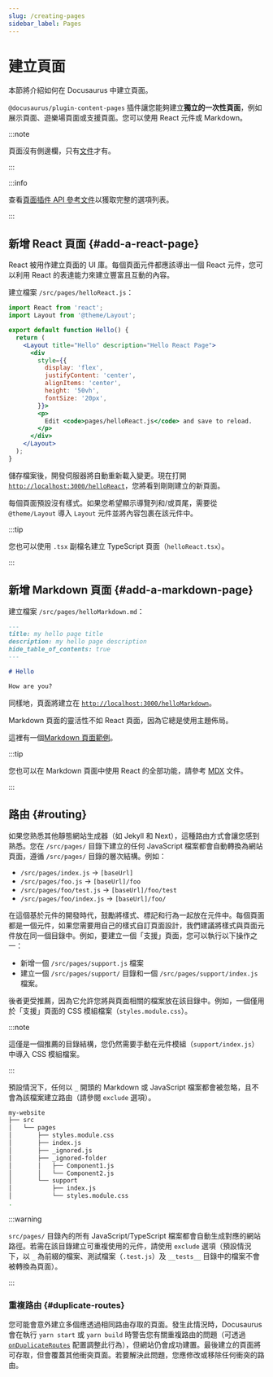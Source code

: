 ```yaml
---
slug: /creating-pages
sidebar_label: Pages
---
```


# 建立頁面

本節將介紹如何在 Docusaurus 中建立頁面。

`@docusaurus/plugin-content-pages` 插件讓您能夠建立**獨立的一次性頁面**，例如展示頁面、遊樂場頁面或支援頁面。您可以使用 React 元件或 Markdown。

:::note

頁面沒有側邊欄，只有[文件](./docs/docs-introduction.mdx)才有。

:::

:::info

查看[頁面插件 API 參考文件](./../api/plugins/plugin-content-pages.mdx)以獲取完整的選項列表。

:::

## 新增 React 頁面 {#add-a-react-page}

React 被用作建立頁面的 UI 庫。每個頁面元件都應該導出一個 React 元件，您可以利用 React 的表達能力來建立豐富且互動的內容。

建立檔案 `/src/pages/helloReact.js`：

```jsx title="/src/pages/helloReact.js"
import React from 'react';
import Layout from '@theme/Layout';

export default function Hello() {
  return (
    <Layout title="Hello" description="Hello React Page">
      <div
        style={{
          display: 'flex',
          justifyContent: 'center',
          alignItems: 'center',
          height: '50vh',
          fontSize: '20px',
        }}>
        <p>
          Edit <code>pages/helloReact.js</code> and save to reload.
        </p>
      </div>
    </Layout>
  );
}
```

儲存檔案後，開發伺服器將自動重新載入變更。現在打開 [`http://localhost:3000/helloReact`](http://localhost:3000/helloReact)，您將看到剛剛建立的新頁面。

每個頁面預設沒有樣式。如果您希望顯示導覽列和/或頁尾，需要從 `@theme/Layout` 導入 `Layout` 元件並將內容包裹在該元件中。

:::tip

您也可以使用 `.tsx` 副檔名建立 TypeScript 頁面（`helloReact.tsx`）。

:::

## 新增 Markdown 頁面 {#add-a-markdown-page}

建立檔案 `/src/pages/helloMarkdown.md`：

```md title="/src/pages/helloMarkdown.md"
---
title: my hello page title
description: my hello page description
hide_table_of_contents: true
---

# Hello

How are you?
```

同樣地，頁面將建立在 [`http://localhost:3000/helloMarkdown`](http://localhost:3000/helloMarkdown)。

Markdown 頁面的靈活性不如 React 頁面，因為它總是使用主題佈局。

這裡有一個[Markdown 頁面範例](/examples/markdownPageExample)。

:::tip

您也可以在 Markdown 頁面中使用 React 的全部功能，請參考 [MDX](https://mdxjs.com/) 文件。

:::

## 路由 {#routing}

如果您熟悉其他靜態網站生成器（如 Jekyll 和 Next），這種路由方式會讓您感到熟悉。您在 `/src/pages/` 目錄下建立的任何 JavaScript 檔案都會自動轉換為網站頁面，遵循 `/src/pages/` 目錄的層次結構。例如：

- `/src/pages/index.js` → `[baseUrl]`
- `/src/pages/foo.js` → `[baseUrl]/foo`
- `/src/pages/foo/test.js` → `[baseUrl]/foo/test`
- `/src/pages/foo/index.js` → `[baseUrl]/foo/`

在這個基於元件的開發時代，鼓勵將樣式、標記和行為一起放在元件中。每個頁面都是一個元件，如果您需要用自己的樣式自訂頁面設計，我們建議將樣式與頁面元件放在同一個目錄中。例如，要建立一個「支援」頁面，您可以執行以下操作之一：

- 新增一個 `/src/pages/support.js` 檔案
- 建立一個 `/src/pages/support/` 目錄和一個 `/src/pages/support/index.js` 檔案。

後者更受推薦，因為它允許您將與頁面相關的檔案放在該目錄中。例如，一個僅用於「支援」頁面的 CSS 模組檔案（`styles.module.css`）。

:::note

這僅是一個推薦的目錄結構，您仍然需要手動在元件模組（`support/index.js`）中導入 CSS 模組檔案。

:::

預設情況下，任何以 `_` 開頭的 Markdown 或 JavaScript 檔案都會被忽略，且不會為該檔案建立路由（請參閱 `exclude` 選項）。

```bash
my-website
├── src
│   └── pages
│       ├── styles.module.css
│       ├── index.js
│       ├── _ignored.js
│       ├── _ignored-folder
│       │   ├── Component1.js
│       │   └── Component2.js
│       └── support
│           ├── index.js
│           └── styles.module.css
.
```

:::warning

`src/pages/` 目錄內的所有 JavaScript/TypeScript 檔案都會自動生成對應的網站路徑。若需在該目錄建立可重複使用的元件，請使用 `exclude` 選項（預設情況下，以 `_` 為前綴的檔案、測試檔案（`.test.js`）及 `__tests__` 目錄中的檔案不會被轉換為頁面）。

:::

### 重複路由 {#duplicate-routes}

您可能會意外建立多個應透過相同路由存取的頁面。發生此情況時，Docusaurus 會在執行 `yarn start` 或 `yarn build` 時警告您有關重複路由的問題（可透過 [`onDuplicateRoutes`](../api/docusaurus.config.js.mdx#onDuplicateRoutes) 配置調整此行為），但網站仍會成功建置。最後建立的頁面將可存取，但會覆蓋其他衝突頁面。若要解決此問題，您應修改或移除任何衝突的路由。